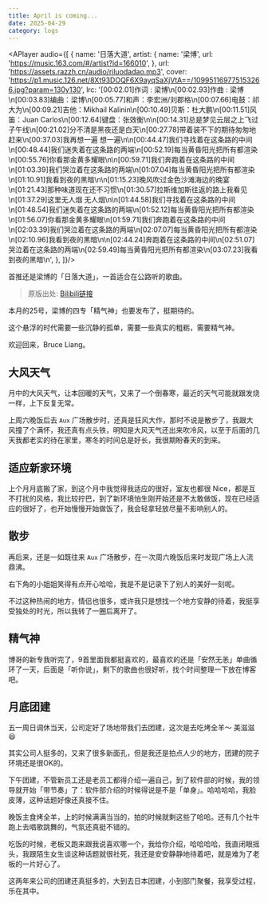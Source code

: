 ```yaml
---
title: April is coming...
date: 2025-04-29
category: logs
---
```


<APlayer audio={[
  {
    name: '日落大道',
    artist: {
      name: '梁博',
      url: 'https://music.163.com/#/artist?id=166010',
    },
    url: 'https://assets.razzh.cn/audio/riluodadao.mp3',
    cover:
      'https://p1.music.126.net/8Xt93DOQF6X9ayqSaXjVtA==/109951169775153266.jpg?param=130y130',
    lrc: '[00:02.01]作词 : 梁博\n[00:02.93]作曲 : 梁博\n[00:03.83]编曲：梁博\n[00:05.77]和声：李宏洲/刘郡格\n[00:07.66]电鼓：祁大为\n[00:09.21]吉他：Mikhail Kalinin\n[00:10.49]贝斯：杜大鹏\n[00:11.51]风笛：Juan Carlos\n[00:12.64]键盘：张效衡\n\n[00:14.31]总是梦见云层之上飞过子午线\n[00:21.02]分不清是黑夜还是白天\n[00:27.78]带着装不下的期待匆匆地赶来\n[00:37.03]我再想一遍 想一遍\n\n[00:44.47]我们寻找着在这条路的中间\n[00:48.44]我们迷失着在这条路的两端\n[00:52.19]每当黄昏阳光把所有都渲染\n[00:55.76]你看那金黄多耀眼\n\n[00:59.71]我们奔跑着在这条路的中间\n[01:03.39]我们哭泣着在这条路的两端\n[01:07.04]每当黄昏阳光把所有都渲染\n[01:10.91]我看到夜的黑暗\n\n[01:15.23]晚风吹过金色沙滩海边的晚宴\n[01:21.43]那种味道现在还不习惯\n[01:30.57]拉斯维加斯往返的路上我看见\n[01:37.29]这里无人烟 无人烟\n\n[01:44.58]我们寻找着在这条路的中间\n[01:48.54]我们迷失着在这条路的两端\n[01:52.12]每当黄昏阳光把所有都渲染\n[01:56.07]你看那金黄多耀眼\n[01:59.71]我们奔跑着在这条路的中间\n[02:03.39]我们哭泣着在这条路的两端\n[02:07.07]每当黄昏阳光把所有都渲染\n[02:10.96]我看到夜的黑暗\n\n[02:44.24]奔跑着在这条路的中间\n[02:51.07]哭泣着在这条路的两端\n[02:59.49]每当黄昏阳光把所有都渲染\n[03:07.23]我看到夜的黑暗\n',
  },
]}/>

首推还是梁博的「日落大道」，一首适合在公路听的歌曲。

<VideoPlayer
  id='riluodadao'
  url='https://razzh-blog.oss-cn-hangzhou.aliyuncs.com/videos/songs/riluodadao/492679350f0dd42dcdfdcba1e408b783.m3u8'
  poster='https://razzh-blog.oss-cn-hangzhou.aliyuncs.com/videos/songs/riluodadao/3feb7c346cb059c16f0cb4f6815c09850ecc2cf7.jpg'
/>

> 原版出处: [Bilibili链接](https://www.bilibili.com/video/BV1wb4y1o7zF/?spm_id_from=333.1391.0.0&vd_source=bfa2bf7637de4c473ec14d1189acac7f)

本月的25号，梁博的四专「精气神」也要发布了，挺期待的。

这个悬浮的时代需要一些沉静的孤单，需要一些真实的粗粝，需要精气神。

欢迎回来，Bruce Liang。

## 大风天气

月中的大风天气，让本回暖的天气，又来了一个倒春寒，最近的天气可能就跟发烧一样，上下反复无常。  

上周六晚饭后去 `Aux` 广场散步时，还真是狂风大作，那时不说是散步了，我跟大风撞了个满怀，我还真有点头铁，明知是大风天气还出来吹冷风，以至于后面的几天我都老实的待在家里，寒冬的时间总是好长，我很期盼春天的到来。

## 适应新家环境

上个月月底搬了家，到这个月中我觉得我适应的很好，室友也都很 Nice，都是互不打扰的风格，我比较拧巴，到了新环境怕生刚开始还是不太敢做饭，现在已经适应的很好了，也开始慢慢开始做饭了，我会轻拿轻放尽量不影响别人的。

## 散步

再后来，还是一如既往来 `Aux` 广场散步，在一次周六晚饭后来时发现广场上人流鼎沸。

<ImagePreview src='/memories/25april/april1.webp' remote />

右下角的小姐姐笑得有点开心哈哈，我是不是记录下了别人的美好一刻呢。

不过这种热闹的地方，情侣也很多，或许我只是想找一个地方安静的待着，我挺享受独处的时光，所以我转了一圈后离开了。

## 精气神

博哥的新专我听完了，9首里面我都挺喜欢的，最喜欢的还是「安然无恙」单曲循环了一天，后面是「听你说」，剩下的歌曲也很好听，找个时间整理一下放在博客吧。

## 月底团建

五一周日调休当天，公司定好了场地带我们去团建，这次是去吃烤全羊～ 美滋滋😆

<ImagePreview src='/memories/25april/april2.webp' remote />

其实公司人挺多的，又来了很多新面孔，但是我还是拍点人少的地方，团建的院子环境还是很OK的。  

下午团建，不管新员工还是老员工都得介绍一遍自己，到了软件部的时候，我的领导就开始「带节奏」了：软件部介绍的时候得说是不是「单身」。哈哈哈哈，我脸皮薄，这种话题好像还真接不住。  

<ImagePreview src='/memories/25april/april3.webp' remote />

晚饭主食烤全羊，上的时候满满当当的，拍的时候就剩这些了哈哈。还有几个社牛跑上去唱歌跳舞的，气氛还真挺不错的。  

吃饭的时候，老板又跑来跟我说喜欢哪一个，我给你介绍，哈哈哈哈，我直闭眼摇头，我跟陌生女生谈这种话题就很社死，我还是安安静静地待着吧，就是难为了老板的一片好心了。  

这两年来公司的团建还真挺多的，大到去日本团建，小到部门聚餐，我享受过程，乐在其中。  

<TheEnd />



